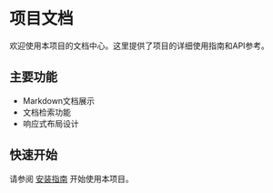 # 项目文档

欢迎使用本项目的文档中心。这里提供了项目的详细使用指南和API参考。

## 主要功能

- Markdown文档展示
- 文档检索功能
- 响应式布局设计

## 快速开始

请参阅 [安装指南](./installation) 开始使用本项目。